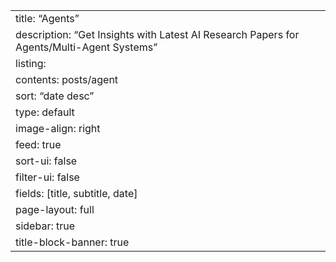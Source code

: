 ---
title: "Agents"
description: "Get Insights with Latest AI Research Papers for Agents/Multi-Agent Systems"
listing:
  contents: posts/agent
  sort: "date desc"
  type: default
  image-align: right
  feed: true
  sort-ui: false
  filter-ui: false
  fields: [title, subtitle, date]
page-layout: full
sidebar: true
title-block-banner: true
---